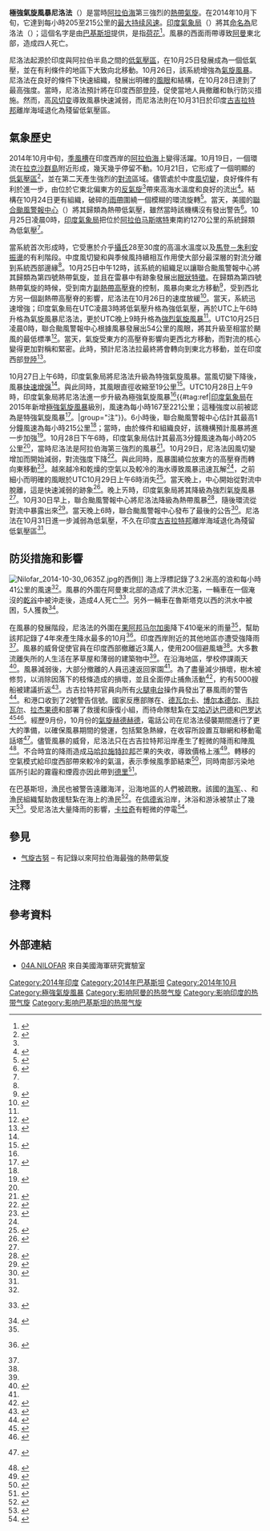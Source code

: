 {{Infobox hurricane
| Name=極強氣旋風暴尼洛法<br>{{lang|en|Extremely Severe Cyclonic Storm Nilofar}}
| Type=熱帶氣旋
| Basin=NIO
| Year=2014
| Image location=Nilofar 2014-10-28 0939Z.jpg
| Image name=2014年10月28日，即將達到最高強度的尼洛法
| Formed={{start date|2014|10|25}}
| Dissipated={{end date|2014|10|31}}
| 3-min winds=110
| 1-min winds=115
| Pressure=950
| Damages=Minimal
| Fatalities=共4人
| Areas=[[阿曼|阿曼]]、[[印度|印度]]、[[巴基斯坦|巴基斯坦]]
| Hurricane season=[[2014年北印度洋氣旋季|2014年北印度洋氣旋季]]
}}
'''極強氣旋風暴尼洛法'''（{{lang-en|Extremely Severe Cyclonic Storm Nilofar}}）是當時[[阿拉伯海|阿拉伯海]]第三強烈的[[熱帶氣旋|熱帶氣旋]]。在2014年10月下旬，它達到每小時205至215公里的[[最大持续风速|最大持续风速]]。[[印度氣象局|印度氣象局]]（{{lang|en|IMD}}）將其[[熱帶氣旋命名|命名為]]尼洛法（{{lang|en|Nilofar}}）；這個名字是由[[巴基斯坦|巴基斯坦]]提供，是指[[睡莲属|荷花]]<ref name=dw>{{cite news|author=Tooba Masood|author2=Sameer Mandhro|url=http://tribune.com.pk/story/783140/cyclone-nilofar-whats-in-a-name/|title=Cyclone Nilofar: What’s in a name?|publisher=The Express Tribune|date=October 30, 2014|accessdate=April 9, 2016|archive-date=2014-11-08|archive-url=https://web.archive.org/web/20141108184415/http://tribune.com.pk/story/783140/cyclone-nilofar-whats-in-a-name/|dead-url=no}}</ref>。風暴的西面雨帶導致[[阿曼|阿曼]]東北部{{link-en|洪水氾濫|Flash flood}}，造成四人死亡。

尼洛法起源於印度與阿拉伯半島之間的[[低气压|低氣壓區]]，在10月25日發展成為一個低氣壓，並在有利條件的地區下大致向北移動。10月26日，該系統增強為[[熱帶氣旋等級#北印度洋|氣旋風暴]]。尼洛法在良好的條件下快速組織，發展出明確的[[風眼|風眼]]和結構，在10月28日達到了最高強度。當時，尼洛法預計將在印度西部[[登陸_(氣象學)|登陸]]，促使當地人員撤離和執行防災措施。然而，高[[风切变|风切变]]導致風暴快速減弱，而尼洛法則在10月31日於印度[[古吉拉特邦|古吉拉特邦]]離岸海域退化為殘留低氣壓區。

==氣象歷史==
{{storm path|Nilofar 2014 track.png}}
2014年10月中旬，[[季風槽|季風槽]]在印度西岸的[[阿拉伯海|阿拉伯海]]上變得活躍。10月19日，一個環流在[[拉克沙群島|拉克沙群島]]附近形成，幾天幾乎停留不動。10月21日，它形成了一個明顯的[[低气压|低氣壓區]]<Ref name="imd">
{{cite report|publisher=Indian Meteorological Department|pages=87-97|title=WMO/ESCAP Panel on Tropical Cyclones: Annual Review 2014|date=February 2015|accessdate=March 25, 2016|url=http://www.rsmcnewdelhi.imd.gov.in/images/pdf/publications/annual-cyclone-review/Annual%20Review-2014.pdf|format=PDF|archive-date=2016-04-09|archive-url=https://web.archive.org/web/20160409034602/http://www.rsmcnewdelhi.imd.gov.in/images/pdf/publications/annual-cyclone-review/Annual%20Review-2014.pdf|dead-url=no}}
</ref>，並在第二天產生強烈的[[大氣對流|對流]]區域。儘管處於中度[[風切變|風切變]]，良好條件有利於進一步{{link-en|熱帶氣旋發展學|Tropical cyclogenesis|發展}}，由位於它東北偏東方的[[反氣旋|反氣旋]]<ref name="imd"/>帶來高海水溫度和良好的流出<ref>{{cite web |title=Significant Tropical Weather Advisory |date=October 22, 2014 |url=http://gwydir.demon.co.uk/advisories/ABIO10-PGTW_201410222330.htm |accessdate=March 25, 2016 |publisher=Joint Typhoon Warning Center |deadurl=yes |archiveurl=https://www.webcitation.org/6TXBSvINs?url=http://gwydir.demon.co.uk/advisories/ABIO10-PGTW_201410222330.htm |archivedate=2014年10月23日 |df= }}</ref>。結構在10月24日更有組織，破碎的[[雨帶|雨帶]]圍繞一個模糊的環流旋轉<ref>{{cite web |title=Significant Tropical Weather Advisory |date=October 24, 2014 |url=http://gwydir.demon.co.uk/advisories/ABIO10-PGTW_201410240630.htm |accessdate=March 27, 2016 |publisher=Joint Typhoon Warning Center |deadurl=yes |archiveurl=https://www.webcitation.org/6TYfg5qsP?url=http://gwydir.demon.co.uk/advisories/ABIO10-PGTW_201410240630.htm |archivedate=2014年10月24日 |df= }}</ref>。當天，美國的[[聯合颱風警報中心|聯合颱風警報中心]]（{{lang|en|JTWC}}）將其歸類為熱帶低氣壓，雖然當時該機構沒有發出警告<ref name="bt">{{cite web|title=Best Track Data for Tropical Cyclone 04A (Nilofar)|publisher=Joint Typhoon Warning Center|accessdate=March 27, 2016|date=June 11, 2015|url=http://www.usno.navy.mil/NOOC/nmfc-ph/RSS/jtwc/best_tracks/2014/2014s-bio/bio042014.dat|format=DAT|archive-date=2017-06-02|archive-url=https://web.archive.org/web/20170602110551/http://www.usno.navy.mil/NOOC/nmfc-ph/RSS/jtwc/best_tracks/2014/2014s-bio/bio042014.dat|dead-url=no}}</ref>。{{lang|en|[[协调世界时|UTC]]}}10月25日凌晨0時，[[印度氣象局|印度氣象局]]把位於[[阿拉伯|阿拉伯]][[马斯喀特|马斯喀特]]東南約1270公里的系統歸類為低氣壓<ref name="imd"/>。

當系統首次形成時，它受惠於介乎[[摄氏温标|攝氏]]28至30度的高溫水溫度以及[[馬登－朱利安振盪|馬登－朱利安振盪]]的有利階段。中度風切變和與季候風持續相互作用使大部分最深層的對流分離到系統西部邊緣<ref name="imd"/>。{{lang|en|UTC}}10月25日中午12時，該系統的組織足以讓聯合颱風警報中心將其歸類為第四{{lang|en|A}}號熱帶氣旋，並且在雷暴中有跡象發展出[[風眼|眼狀特徵]]。在歸類為第四{{lang|en|A}}號熱帶氣旋的時候，受到南方[[副熱帶高壓脊|副熱帶高壓脊]]的控制，風暴向東北方移動<ref>{{cite web |publisher=Joint Typhoon Warning Center |title=Tropical Cyclone 04A (Four) Warning NR 001 |accessdate=March 27, 2016 |date=October 25, 2014 |url=http://gwydir.demon.co.uk/advisories/WTIO31-PGTW_201410251500.htm |deadurl=yes |archiveurl=https://www.webcitation.org/6TajnKB8P?url=http://gwydir.demon.co.uk/advisories/WTIO31-PGTW_201410251500.htm |archivedate=2014年10月25日 |df= }}</ref>，受到西北方另一個副熱帶高壓脊的影響，尼洛法在10月26日的速度放緩<ref>{{cite web |publisher=Joint Typhoon Warning Center |title=Tropical Cyclone 04A (Four) Warning NR 003 |accessdate=March 27, 2016 |date=October 26, 2014 |url=http://gwydir.demon.co.uk/advisories/WTIO31-PGTW_201410260300.htm |deadurl=yes |archiveurl=https://www.webcitation.org/6Tbk4GOXQ?url=http://gwydir.demon.co.uk/advisories/WTIO31-PGTW_201410260300.htm |archivedate=2014年10月26日 |df= }}</ref>。當天，系統迅速增強；印度氣象局在UTC凌晨3時將低氣壓升格為強低氣壓，再於UTC上午6時升格為氣旋風暴尼洛法，更於UTC晚上9時升格為[[熱帶氣旋等級#北印度洋|強烈氣旋風暴]]<ref name="imd"/>。UTC10月25日凌晨0時，聯合颱風警報中心根據風暴發展出54公里的風眼，將其升級至相當於颶風的最低標準<ref>{{cite web |publisher=Joint Typhoon Warning Center |title=Tropical Cyclone 04A (Nilofar) Warning NR 007 |accessdate=March 27, 2016 |date=October 27, 2014 |url=http://gwydir.demon.co.uk/advisories/WTIO31-PGTW_201410270300.htm |deadurl=yes |archiveurl=https://www.webcitation.org/6TdPBhFvc?url=http://gwydir.demon.co.uk/advisories/WTIO31-PGTW_201410270300.htm |archivedate=2014年10月27日 |df= }}</ref>。當天，氣旋受東方的高壓脊影響向更西北方移動，而對流的核心變得更加對稱和緊密。此時，{{link-en|熱帶氣旋預報模型|Tropical cyclone forecast model}}預計尼洛法拉最終將會轉向到東北方移動，並在印度西部[[登陸_(氣象學)|登陸]]<ref>{{cite web |publisher=Joint Typhoon Warning Center |title=Tropical Cyclone 04A (Nilofar) Warning NR 008 |accessdate=March 27, 2016 |date=October 27, 2014 |url=http://gwydir.demon.co.uk/advisories/WTIO31-PGTW_201410270900.htm |deadurl=yes |archiveurl=https://www.webcitation.org/6TdPBSSaX?url=http://gwydir.demon.co.uk/advisories/WTIO31-PGTW_201410270900.htm |archivedate=2014年10月27日 |df= }}</ref>。

{{lang|en|UTC}}10月27日上午6時，印度氣象局將尼洛法升級為特強氣旋風暴。當風切變下降後，風暴[[快速增强|快速增强]]<Ref name="imd"/>。與此同時，其風眼直徑收縮至19公里<ref>{{cite web |publisher=Joint Typhoon Warning Center |title=Tropical Cyclone 04A (Nilofar) Warning NR 010 |accessdate=March 27, 2016 |date=October 27, 2014 |url=http://gwydir.demon.co.uk/advisories/WTIO31-PGTW_201410272100.htm |deadurl=yes |archiveurl=https://www.webcitation.org/6TeoyTMuV?url=http://gwydir.demon.co.uk/advisories/WTIO31-PGTW_201410272100.htm |archivedate=2014年10月28日 |df= }}</ref>。UTC10月28日上午9時，印度氣象局將尼洛法進一步升級為極強氣旋風暴<ref name="imd"/>{{#tag:ref|[[印度氣象局|印度氣象局]]在2015年新增[[熱帶氣旋等級#北印度洋|極強氣旋風暴]]級別，風速為每小時167至221公里；這種強度以前被認為是特強氣旋風暴<Ref>
{{cite report|year=2015|title=Joint Session of Panel on Tropical Cyclones & Typhoon Committee|publisher=World Meteorological Organization|accessdate=April 9, 2016|url=https://www.wmo.int/pages/prog/www/tcp/documents/3JS_Reportdraft_FINAL.pdf|format=PDF|date=|archive-date=2016-04-19|archive-url=https://web.archive.org/web/20160419055649/https://www.wmo.int/pages/prog/www/tcp/documents/3JS_Reportdraft_FINAL.pdf|dead-url=no}}
</ref>。|group="注"}}。6小時後，聯合颱風警報中心估計其最高1分鐘風速為每小時215公里<ref name="bt"/>；當時，由於條件和組織良好，該機構預計風暴將進一步加強<ref>{{cite web |publisher=Joint Typhoon Warning Center |title=Tropical Cyclone 04A (Nilofar) Warning NR 013 |accessdate=March 28, 2016 |date=October 27, 2014 |url=http://gwydir.demon.co.uk/advisories/WTIO31-PGTW_201410281500.htm |deadurl=yes |archiveurl=https://www.webcitation.org/6Tk8RwNUL?url=http://gwydir.demon.co.uk/advisories/WTIO31-PGTW_201410281500.htm |archivedate=2014年10月31日 |df= }}</ref>。{{lang|en|UTC}}10月28日下午6時，印度氣象局估計其最高3分鐘風速為每小時205公里<ref name="imd"/>，當時尼洛法是阿拉伯海第三強烈的風暴<ref>{{cite web|date=November 2, 2014|title=Cyclone Nilofar|publisher=NASA Earth Observatory|accessdate=March 28, 2016|url=http://earthobservatory.nasa.gov/IOTD/view.php?id=84650|archive-date=2016-05-24|archive-url=https://web.archive.org/web/20160524153013/http://earthobservatory.nasa.gov/IOTD/view.php?id=84650|dead-url=no}}</ref>。10月29日，尼洛法因風切變增加而開始減弱，對流強度下降<ref>{{cite web |publisher=Joint Typhoon Warning Center |title=Tropical Cyclone 04A (Nilofar) Warning NR 015 |accessdate=March 28, 2016 |date=October 29, 2014 |url=http://gwydir.demon.co.uk/advisories/WTIO31-PGTW_201410290300.htm |deadurl=yes |archiveurl=https://www.webcitation.org/6Tk8RXitx?url=http://gwydir.demon.co.uk/advisories/WTIO31-PGTW_201410290300.htm |archivedate=2014年10月31日 |df= }}</ref>。與此同時，風暴圍繞位放東方的高壓脊而轉向東移動<ref>{{cite web |publisher=Joint Typhoon Warning Center |title=Tropical Cyclone 04A (Nilofar) Warning NR 017 |accessdate=March 28, 2016 |date=October 29, 2014 |url=http://gwydir.demon.co.uk/advisories/WTIO31-PGTW_201410291500.htm |deadurl=yes |archiveurl=https://www.webcitation.org/6Tk8R7hER?url=http://gwydir.demon.co.uk/advisories/WTIO31-PGTW_201410291500.htm |archivedate=2014年10月31日 |df= }}</ref>。越來越冷和乾燥的空氣以及較冷的海水導致風暴迅速瓦解<ref name="imd"/>，之前細小而明確的風眼於UTC10月29日上午6時消失<ref>{{cite web |publisher=Joint Typhoon Warning Center |title=Tropical Cyclone 04A (Nilofar) Warning NR 016 |accessdate=March 28, 2016 |date=October 29, 2014 |url=http://gwydir.demon.co.uk/advisories/WTIO31-PGTW_201410290900.htm |deadurl=yes |archiveurl=https://www.webcitation.org/6Tk8RJlM0?url=http://gwydir.demon.co.uk/advisories/WTIO31-PGTW_201410290900.htm |archivedate=2014年10月31日 |df= }}</ref>。當天晚上，中心開始從對流中脫離，這是快速減弱的跡象<ref>{{cite web |publisher=Joint Typhoon Warning Center |title=Tropical Cyclone 04A (Nilofar) Warning NR 018 |accessdate=March 28, 2016 |date=October 29, 2014 |url=http://gwydir.demon.co.uk/advisories/WTIO31-PGTW_201410292100.htm |deadurl=yes |archiveurl=https://www.webcitation.org/6Tk8QwB6F?url=http://gwydir.demon.co.uk/advisories/WTIO31-PGTW_201410292100.htm |archivedate=2014年10月31日 |df= }}</ref>。{{lang|en|UTC}}晚上ㄞ時，印度氣象局將其降級為強烈氣旋風暴<ref name="imd"/>。10月30日早上，聯合颱風警報中心將尼洛法降級為熱帶風暴<ref>{{cite web |publisher=Joint Typhoon Warning Center |title=Tropical Cyclone 04A (Nilofar) Warning NR 019 |accessdate=March 28, 2016 |date=October 30, 2014 |url=http://gwydir.demon.co.uk/advisories/WTIO31-PGTW_201410300300.htm |deadurl=yes |archiveurl=https://www.webcitation.org/6Tk8QiL42?url=http://gwydir.demon.co.uk/advisories/WTIO31-PGTW_201410300300.htm |archivedate=2014年10月31日 |df= }}</ref>，隨後環流從對流中暴露出來<ref>{{cite web |publisher=Joint Typhoon Warning Center |title=Tropical Cyclone 04A (Nilofar) Warning NR 021 |accessdate=March 28, 2016 |date=October 30, 2014 |url=http://gwydir.demon.co.uk/advisories/WTIO31-PGTW_201410301500.htm |deadurl=yes |archiveurl=https://www.webcitation.org/6Tk8Q6Rxj?url=http://gwydir.demon.co.uk/advisories/WTIO31-PGTW_201410301500.htm |archivedate=2014年10月31日 |df= }}</ref>。當天{{lang|en|UTC}}晚上6時，聯合颱風警報中心發布了最後的公告<ref>{{cite web |publisher=Joint Typhoon Warning Center |title=Tropical Cyclone 04A (Nilofar) Warning NR 022 |accessdate=March 28, 2016 |date=October 30, 2014 |url=http://gwydir.demon.co.uk/advisories/WTIO31-PGTW_201410302100.htm |deadurl=yes |archiveurl=https://www.webcitation.org/6Tk8PqPzy?url=http://gwydir.demon.co.uk/advisories/WTIO31-PGTW_201410302100.htm |archivedate=2014年10月31日 |df= }}</ref>。尼洛法在10月31日進一步減弱為低氣壓，不久在印度[[古吉拉特邦|古吉拉特邦]]離岸海域退化為殘留低氣壓區<ref name="imd"/>。

==防災措施和影響==
[[File:Nilofar_2014-10-30_0635Z.jpg|thumb]]的西側]]
海上浮標記錄了3.2米高的浪和每小時41公里的風速<ref name="imd"/>。風暴的外圍在阿曼東北部的{{link-en|魯斯塔克|Al-Rustaq}}造成了洪水氾濫，一輛車在一個淹沒的[[乾谷|乾谷]]中被沖走後，造成4人死亡<ref>{{cite news|newspaper=Times of Oman|date=November 1, 2014|title=Flash flood toll in Oman rises to four}} {{subscription required|via=Lexis Nexis}}</ref>。另外一輛車在魯斯塔克以西的洪水中被困，5人獲救<ref>{{cite news|publisher=Green Prophet|author=Basel Ismaiel|title=Cyclone Nilofar is Oman’s new meteorological nemesis|date=November 1, 2014|accessdate=March 28, 2016|url=http://www.greenprophet.com/2014/11/nilofar-omans-new-meteorological-nemesis/|archive-date=2017-03-22|archive-url=https://web.archive.org/web/20170322151807/https://www.greenprophet.com/2014/11/nilofar-omans-new-meteorological-nemesis/|dead-url=no}}</ref>。

在風暴的發展階段，尼洛法的外圍在[[果阿邦|果阿邦]][[马尔加奥|马尔加奥]]降下410毫米的雨量<ref name="imd"/>，幫助該邦記錄了4年來產生降水最多的10月<ref>{{cite news|newspaper=Times of India|date=November 4, 2014|title=Hudhud, Nilofar give Goa its wettest October in 4 years}} {{subscription required|via=Lexis Nexis}}</ref>。印度西岸附近的其他地區亦遭受強降雨<ref name="imd"/>。風暴的威脅促使官員在印度西部撤離近3萬人，使用200個避風塘<ref name="bbc30"/>。大多數流離失所的人生活在茅草屋和薄弱的建築物中<ref name="exp"/>。在沿海地區，學校停課兩天<ref name="bbc30">{{cite news|agency=BBC News|title=India's Gujarat state braces for Cyclone Nilofar|date=October 30, 2014|accessdate=March 28, 2016|url=http://www.bbc.com/news/world-asia-india-29828799|archive-date=2017-06-05|archive-url=https://web.archive.org/web/20170605150504/http://www.bbc.com/news/world-asia-india-29828799|dead-url=no}}</ref>。風暴減弱後，大部分撤離的人員迅速返回家園<ref name="toi31"/>。為了盡量減少損壞，樹木被修剪，以消除因落下的枝條造成的損壞，並且全面停止捕魚活動<ref name="exp">{{cite news|url=http://indianexpress.com/article/india/india-others/cyclone-nilofer-likely-to-hit-gujarat-coast/|title=Cyclone Nilofar: Severe storm to hit Gujarat on Oct 31 morning|work=The Indian Express|date=October 27, 2014|accessdate=2017-05-16|archive-date=2017-02-16|archive-url=https://web.archive.org/web/20170216122636/http://indianexpress.com/article/india/india-others/cyclone-nilofer-likely-to-hit-gujarat-coast/|dead-url=no}}</ref>，約有5000艘船被建議折返<Ref>
{{cite news|agency=BBC News|title=Cyclone Nilofar approaches India's Gujarat state|date=October 27, 2014|accessdate=March 28, 2016|url=http://www.bbc.com/news/world-asia-india-29782656|archive-date=2016-06-30|archive-url=https://web.archive.org/web/20160630213936/http://www.bbc.com/news/world-asia-india-29782656|dead-url=no}}
</ref>。古吉拉特邦官員向所有[[业余无线电|火腿电台]]操作員發出了暴風雨的警告<ref>{{cite news|date=November 2, 2014|title=Shortage of Ham radio operators in Andhra Pradesh, Telangana|agency=The Times of India|accessdate=March 28, 2016|url=http://timesofindia.indiatimes.com/city/hyderabad/Shortage-of-Ham-radio-operators-in-Andhra-Pradesh-Telangana/articleshow/45008509.cms|archive-date=2016-01-31|archive-url=https://web.archive.org/web/20160131190828/http://timesofindia.indiatimes.com/city/hyderabad/Shortage-of-Ham-radio-operators-in-Andhra-Pradesh-Telangana/articleshow/45008509.cms|dead-url=no}}</ref>。{{link-en|康德拉|Kandla}}和{{link-en|蒙德拉|Mundra}}港口收到了2號警告信號。國家反應部隊在{{link-en|甘地哈德姆|Gandhidham}}、[[德瓦尔卡|德瓦尔卡]]、[[博尔本德尔|博尔本德尔]]、[[韦拉瓦尔|韦拉瓦尔]]、[[拉杰果德|拉杰果德]]和{{link-en|普傑|Bhuj}}部署了救援和康復小組，而待命隊駐紮在[[艾哈迈达巴德|艾哈迈达巴德]]和[[巴罗达_(古吉拉特邦)|巴罗达]]<ref>{{cite news|url=http://zeenews.india.com/news/gujarat/ndrf-positions-teams-as-nilofar-approaches-gujarat-coast_1490648.html|publisher=Zee News|date=October 28, 2014|title=NDRF positions teams as 'Nilofar' approaches Gujarat coast|accessdate=2017-05-16|archive-date=2016-03-03|archive-url=https://web.archive.org/web/20160303210412/http://zeenews.india.com/news/gujarat/ndrf-positions-teams-as-nilofar-approaches-gujarat-coast_1490648.html|dead-url=no}}</ref><ref name=toia>{{cite web|title=Cyclone Nilofar: NDRF pre-positioning teams in Gujarat, DoT announces measures|publisher=The Times of India|date=October 27, 2014|url=http://m.timesofindia.com/india/Cyclone-Nilofar-NDRF-pre-positioning-teams-in-Gujarat-DoT-announces-measures/articleshow/44958805.cms|accessdate=October 27, 2014|archive-date=2019-04-07|archive-url=https://web.archive.org/web/20190407185433/https://m.timesofindia.com/india/Cyclone-Nilofar-NDRF-pre-positioning-teams-in-Gujarat-DoT-announces-measures/articleshow/44958805.cms|dead-url=no}}</ref>。經歷9月份{{link-en|2014年印度－巴基斯坦水災|2014 India–Pakistan floods|致命的水災}}，10月份的[[氣旋赫德赫德|氣旋赫德赫德]]，電話公司在尼洛法侵襲期間進行了更大的準備，以確保風暴期間的營運，包括緊急熱線，在收容所設置互聯網和移動電話塔<ref>{{cite news|newspaper=The Economic Times|date=October 31, 2014|title=Telcos better prepared to tackle Cyclone Nilofar}} {{subscription required|via=Lexis Nexis}}</ref>。儘管風暴的威脅，尼洛法只在古吉拉特邦沿岸產生了輕微的降雨和陣風<ref name="toi31">{{cite news|date=October 31, 2014|title=Gujarat heaves sigh of relief as cyclone Nilofar fizzles out|agency=The Times of India|accessdate=March 28, 2016|url=http://timesofindia.indiatimes.com/india/Gujarat-heaves-sigh-of-relief-as-cyclone-Nilofar-fizzles-out/articleshow/44994689.cms|archive-date=2019-06-22|archive-url=https://web.archive.org/web/20190622041324/https://timesofindia.indiatimes.com/india/Gujarat-heaves-sigh-of-relief-as-cyclone-Nilofar-fizzles-out/articleshow/44994689.cms|dead-url=no}}</ref>。不合時宜的降雨造成[[马哈拉施特拉邦|马哈拉施特拉邦]]芒果的失收，導致價格上漲<Ref>
{{cite news|publisher=Pune Mirror|author=Sandip Dighe|accessdate=March 28, 2016|date=March 2, 2015|title=Showers to Rain on Mango Lovers' Parade|url=http://www.punemirror.in/pune/civic/Showers-to-rain-on-mango-lovers-parade/articleshow/46424266.cms|archive-date=2016-04-09|archive-url=https://web.archive.org/web/20160409182921/http://www.punemirror.in/pune/civic/Showers-to-rain-on-mango-lovers-parade/articleshow/46424266.cms|dead-url=no}}
</ref>。轉移的空氣模式給印度西部帶來較冷的氣溫，表示季候風季節結束<ref>{{cite news|date=November 1, 2014|title=Cool weather sets in, winter ahead|agency=The Times of India|accessdate=March 28, 2016|url=http://timesofindia.indiatimes.com/city/pune/Cool-weather-sets-in-winter-ahead/articleshow/45001264.cms|archive-date=2019-08-23|archive-url=https://web.archive.org/web/20190823084247/https://timesofindia.indiatimes.com/city/pune/Cool-weather-sets-in-winter-ahead/articleshow/45001264.cms|dead-url=no}}</ref>，同時南部污染地區所引起的霧霾和煙霞亦因此帶到[[德里|德里]]<ref>{{cite news|date=October 31, 2014|title=Haze in Delhi due to agri-waste burning|agency=The Times of India|accessdate=March 28, 2016|url=http://timesofindia.indiatimes.com/city/delhi/Haze-in-Delhi-due-to-agri-waste-burning/articleshow/44999488.cms|archive-date=2016-02-12|archive-url=https://web.archive.org/web/20160212155017/http://timesofindia.indiatimes.com/City/Delhi/Haze-in-Delhi-due-to-agri-waste-burning/articleshow/44999488.cms|dead-url=no}}</ref>。

在巴基斯坦，漁民也被警告遠離海洋，沿海地區的人們被疏散。該國的[[巴基斯坦海军|海军]]、{{link-en|巴基斯坦海岸警衛隊|Pakistan coast guard|海岸警衛隊}}、{{link-en|海上安全局|Maritime Security Agency}}和漁民組織幫助救援駐紮在海上的漁民<ref>{{cite news|url=http://www.dnaindia.com/india/report-pakistan-braces-up-of-cyclone-nilofar-2029858|title=Pakistan braces for cyclone Nilofar|publisher=DNA|date=October 28, 2014|accessdate=2017-05-17|archive-date=2015-09-24|archive-url=https://web.archive.org/web/20150924235923/http://www.dnaindia.com/india/report-pakistan-braces-up-of-cyclone-nilofar-2029858|dead-url=no}}</ref>。在[[信德省|信德省]]沿岸，沐浴和游泳被禁止了幾天<ref>{{cite news|title=Cyclone Nilofar: Sindh coastal belt closed till November 2|publisher=The News International, Pakistan|date=October 27, 2014|url=http://www.thenews.com.pk/article-163962-Cyclone-Nilofar:-Sindh-coastal-belt-closed-till-November-2|accessdate=October 27, 2014|archive-date=2014-12-01|archive-url=https://web.archive.org/web/20141201173927/http://www.thenews.com.pk/article-163962-Cyclone-Nilofar:-Sindh-coastal-belt-closed-till-November-2|dead-url=no}}</ref>。受尼洛法大量降雨的影響，[[卡拉奇|卡拉奇]]有輕微的停電<ref>{{cite news|publisher=Pakistan Today|date=November 1, 2014|title=K-Electric’s 120 feeders trip as first rains lash city|accessdate=March 28, 2016|url=http://www.pakistantoday.com.pk/2014/11/01/city/karachi/k-electrics-120-feeders-trip-as-first-rains-lash-city/|archive-date=2016-05-04|archive-url=https://web.archive.org/web/20160504072847/http://www.pakistantoday.com.pk/2014/11/01/city/karachi/k-electrics-120-feeders-trip-as-first-rains-lash-city/|dead-url=no}}</ref>。

==參見==
{{portal|熱帶氣旋}}
*[[气旋古努|气旋古努]] – 有記錄以來阿拉伯海最強的熱帶氣旋

==注釋==
{{Reflist|group=注}}

==參考資料==
{{Reflist|2}}

==外部連結==
{{commons category|Cyclone Nilofar}}
*[http://www.nrlmry.navy.mil/tcdat/tc14/IO/04A.NILOFAR/ 04A.NILOFAR] {{Wayback|url=http://www.nrlmry.navy.mil/tcdat/tc14/IO/04A.NILOFAR/ |date=20210922052431 }} 來自美國海軍研究實驗室

{{2014 North Indian Ocean cyclone season buttons}}

{{DEFAULTSORT:Nilofar (2014)}}
[[Category:2014年印度|Category:2014年印度]]
[[Category:2014年巴基斯坦|Category:2014年巴基斯坦]]
[[Category:2014年10月|Category:2014年10月]]
[[Category:極強氣旋風暴|Category:極強氣旋風暴]]
[[Category:影响阿曼的热带气旋|Category:影响阿曼的热带气旋]]
[[Category:影响印度的热带气旋|Category:影响印度的热带气旋]]
[[Category:影响巴基斯坦的热带气旋|Category:影响巴基斯坦的热带气旋]]
{{Good article}}